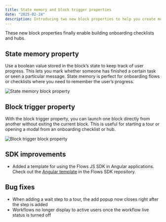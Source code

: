 ```yaml
---
title: State memory and block trigger properties
date: "2025-02-24"
description: Introducing two new block properties to help you create more interactive workflows. We've also made some SDK improvements and fixed a few bugs.
---
```


These new block properties finally enable building onboarding checklists and hubs.

## State memory property

Use a boolean value stored in the block’s state to keep track of user progress. This lets you mark whether someone has finished a certain task or seen a particular message. State memory is perfect for onboarding flows or checklists where you need to remember the user’s progress.

<Image
  src="/images/changelog/2025-02-24-state-memory.png"
  alt="State memory block property"
  width={1800}
  height={900}
/>

## Block trigger property

With the block trigger property, you can launch one block directly from another without exiting the current block. This is useful for starting a tour or opening a modal from an onboarding checklist or hub.

<Image
  src="/images/changelog/2025-02-24-block-trigger.png"
  alt="Block trigger block property"
  width={1800}
  height={900}
/>

## SDK improvements

- Added a template for using the Flows JS SDK in Angular applications. Check out the [Angular template](https://github.com/RBND-studio/flows-sdk/tree/main/examples/angular) in the Flows SDK repository.

## Bug fixes

- When adding a wait step to a tour, the add popup now closes right after the step is added
- Workflows no longer display to active users once the workflow live status is turned off
